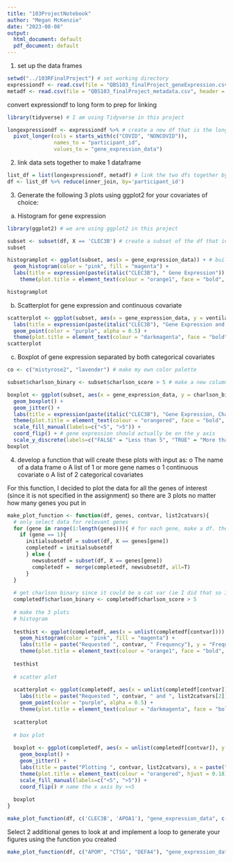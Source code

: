 ```yaml
---
title: "103ProjectNotebook"
author: "Megan McKenzie"
date: "2023-08-08"
output:
  html_document: default
  pdf_document: default
---
```


1. set up the data frames

```r
setwd("../103RFinalProject") # set working directory
expressiondf <- read.csv(file = "QBS103_finalProject_geneExpression.csv", header = TRUE) # read data from csv file to make df
metadf <- read.csv(file = "QBS103_finalProject_metadata.csv", header = TRUE) # read data from csv file to make another df
```

convert expressiondf to long form to prep for linking

```r
library(tidyverse) # I am using Tidyverse in this project

longexpressiondf <- expressiondf %>% # create a new df that is the long version of our original dataset
  pivot_longer(cols = starts_with(c("COVID", "NONCOVID")),
               names_to = "participant_id",
               values_to = "gene_expression_data")
```

2. link data sets together to make 1 dataframe

```r
list_df = list(longexpressiondf, metadf) # link the two dfs together by using list() then reduce()
df <- list_df %>% reduce(inner_join, by='participant_id')
```

3. Generate the following 3 plots using ggplot2 for your covariates of choice:
(a) Histogram for gene expression

```r
library(ggplot2) # we are using ggplot2 in this project

subset <- subset(df, X == 'CLEC3B') # create a subset of the df that includes only the gene of interest
subset

histogramplot <- ggplot(subset, aes(x = gene_expression_data)) + # build a histogram plot of gene expression and frequency
  geom_histogram(color = "pink", fill = "magenta") +
  labs(title = expression(paste(italic("CLEC3B"), " Gene Expression")), y = "Frequency", x = expression(paste(italic("CLEC3B"), " Gene Expression"))) +
    theme(plot.title = element_text(colour = "orange1", face = "bold", hjust = 0.5)) # for the plot title

histogramplot
```

(b) Scatterplot for gene expression and continuous covariate

```r
scatterplot <- ggplot(subset, aes(x = gene_expression_data, y = ventilator.free_days)) +  # build a scatter plot of gene expression and ventilator days
  labs(title = expression(paste(italic("CLEC3B"), "Gene Expression and Ventilator Days")), x = expression(paste(italic("CLEC3B"), " Gene Expression"), y = "Frequency"), y = "Ventilator Free Days") +
  geom_point(color = "purple", alpha = 0.5) +
  theme(plot.title = element_text(colour = "darkmagenta", face = "bold", hjust = 0.6)) # for the plot title
scatterplot
```


(c) Boxplot of gene expression separated by both categorical covariates

```r
co <- c("mistyrose2", "lavender") # make my own color palette

subset$charlson_binary <- subset$charlson_score > 5 # make a new column that has T if the Charlson Score is extreme (more than 5) else it is F

boxplot <- ggplot(subset, aes(x = gene_expression_data, y = charlson_binary, color = mechanical_ventilation)) + #create a boxplot of gene expression, charlson score, and mechanical ventilation
  geom_boxplot() +
  geom_jitter() +
  labs(title = expression(paste(italic("CLEC3B"), "Gene Expression, Charlson Score, and Mechanical Ventilation")), x = expression(paste(italic("CLEC3B"), " Gene Expression"), y = "Frequency"), y = "Charlson Binary") + 
  theme(plot.title = element_text(colour = "orangered", face = "bold", hjust = 0.18, vjust = -2)) + # for the plot title
  scale_fill_manual(labels=c("<5", ">5")) +
  coord_flip() + # gene expression should actually be on the y axis
  scale_y_discrete(labels=c("FALSE" = "Less than 5", "TRUE" = "More than 5\n(Extreme)")) # name the x axis by ><5
boxplot
```

4. develop a function that will create these plots with input as: 
    o The name of a data frame
    o A list of 1 or more gene names
    o 1 continuous covariate
    o A list of 2 categorical covariates
    
  For this function, I decided to plot the data for all the genes of interest (since it is not specified in the assignment) so there are 3 plots no matter how many genes you put in

```r
make_plot_function <- function(df, genes, contvar, list2catvars){
  # only select data for relevant genes
  for (gene in range(1:length(genes))){ # for each gene, make a df. then add the df to the list
    if (gene == 1){
      initialsubsetdf = subset(df, X == genes[gene])
      completedf = initialsubsetdf
      } else {
        newsubsetdf = subset(df, X == genes[gene])
        completedf =  merge(completedf, newsubsetdf, all=T)
      }
  }
  
  # get charlson binary since it could be a cat var (ie I did that so I want to add it to my function). It could be simpler of course with the premade cat var
  completedf$charlson_binary <- completedf$charlson_score > 5
  
  # make the 3 plots
  # histogram
  
  testhist <- ggplot(completedf, aes(x = unlist(completedf[contvar]))) + # build a histogram plot of gene expression and frequency
    geom_histogram(color = "pink", fill = "magenta") +
    labs(title = paste("Requested ", contvar, " Frequency"), y = "Frequency", x = paste("Requested ", contvar)) +
    theme(plot.title = element_text(colour = "orange1", face = "bold", hjust = 0.5)) # for the plot title
  
  testhist
  
  # scatter plot
  
  scatterplot <- ggplot(completedf, aes(x = unlist(completedf[contvar]), y = unlist(completedf[list2catvars[2]]))) +  # build a scatter plot of contvar and second catvar
    labs(title = paste("Requested ", contvar, " and ", list2catvars[2]), x = contvar, y = list2catvars[2]) +
    geom_point(color = "purple", alpha = 0.5) +
    theme(plot.title = element_text(colour = "darkmagenta", face = "bold", hjust = 0.6)) # for the plot title
  
  scatterplot
  
  # box plot
  
  boxplot <- ggplot(completedf, aes(x = unlist(completedf[contvar]), y = unlist(completedf[list2catvars[1]]), color = unlist(completedf[list2catvars[2]]))) + #create a boxplot of all 3 vars
    geom_boxplot() +
    geom_jitter() +
    labs(title = paste("Plotting ", contvar, list2catvars), x = paste("Requested gene ", contvar), y = paste("Requested", list2catvars[1])) + 
    theme(plot.title = element_text(colour = "orangered", hjust = 0.18)) + # for the plot title
    scale_fill_manual(labels=c("<5", ">5")) +
    coord_flip() # name the x axis by ><5
  
  boxplot
}

```

```r
make_plot_function(df, c('CLEC3B', 'APOA1'), "gene_expression_data", c("charlson_binary", "mechanical_ventilation"))
```

Select 2 additional genes to look at and implement a loop to generate your figures using
the function you created

```r
make_plot_function(df, c("APOM", "CTSG", "DEFA4"), "gene_expression_data", c("charlson_binary", "mechanical_ventilation"))
```
